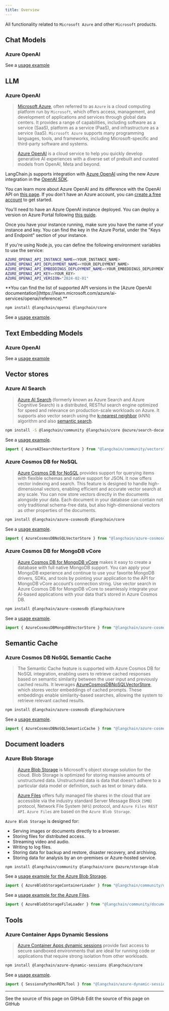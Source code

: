 ```yaml
---
title: Overview
---
```


All functionality related to `Microsoft Azure` and other `Microsoft` products.

## Chat Models

### Azure OpenAI

See a [usage example](/oss/javascript/integrations/chat/azure)


<IntegrationAzureOpenai />

## LLM

### Azure OpenAI

> [Microsoft Azure](https://en.wikipedia.org/wiki/Microsoft_Azure), often referred to as `Azure` is a cloud computing platform run by `Microsoft`, which offers access, management, and development of applications and services through global data centers. It provides a range of capabilities, including software as a service (SaaS), platform as a service (PaaS), and infrastructure as a service (IaaS). `Microsoft Azure` supports many programming languages, tools, and frameworks, including Microsoft-specific and third-party software and systems.

> [Azure OpenAI](https://azure.microsoft.com/products/ai-services/openai-service/) is a cloud service to help you quickly develop generative AI experiences with a diverse set of prebuilt and curated models from OpenAI, Meta and beyond.

LangChain.js supports integration with [Azure OpenAI](https://azure.microsoft.com/products/ai-services/openai-service/) using the new Azure integration in the [OpenAI SDK](https://github.com/openai/openai-node).

You can learn more about Azure OpenAI and its difference with the OpenAI API on [this page](https://learn.microsoft.com/azure/ai-services/openai/overview). If you don't have an Azure account, you can [create a free account](https://azure.microsoft.com/free/) to get started.

You'll need to have an Azure OpenAI instance deployed. You can deploy a version on Azure Portal following [this guide](https://learn.microsoft.com/azure/ai-services/openai/how-to/create-resource?pivots=web-portal).

Once you have your instance running, make sure you have the name of your instance and key. You can find the key in the Azure Portal, under the "Keys and Endpoint" section of your instance.

If you're using Node.js, you can define the following environment variables to use the service:

```bash
AZURE_OPENAI_API_INSTANCE_NAME=<YOUR_INSTANCE_NAME>
AZURE_OPENAI_API_DEPLOYMENT_NAME=<YOUR_DEPLOYMENT_NAME>
AZURE_OPENAI_API_EMBEDDINGS_DEPLOYMENT_NAME=<YOUR_EMBEDDINGS_DEPLOYMENT_NAME>
AZURE_OPENAI_API_KEY=<YOUR_KEY>
AZURE_OPENAI_API_VERSION="2024-02-01"
```

<Info>
**You can find the list of supported API versions in the [Azure OpenAI documentation](https://learn.microsoft.com/azure/ai-services/openai/reference).**


</Info>


<IntegrationInstallTooltip/>

```bash npm
npm install @langchain/openai @langchain/core
```
See a [usage example](/oss/javascript/integrations/llms/azure).



<UnifiedModelParamsTooltip />

<AzureOpenai />

## Text Embedding Models

### Azure OpenAI

See a [usage example](/oss/javascript/integrations/text_embedding/azure_openai)


<AzureOpenaiEmbeddings />

## Vector stores

### Azure AI Search

> [Azure AI Search](https://azure.microsoft.com/products/ai-services/ai-search) (formerly known as Azure Search and Azure Cognitive Search) is a distributed, RESTful search engine optimized for speed and relevance on production-scale workloads on Azure. It supports also vector search using the [k-nearest neighbor](https://en.wikipedia.org/wiki/Nearest_neighbor_search) (kNN) algorithm and also [semantic search](https://learn.microsoft.com/azure/search/semantic-search-overview).

<IntegrationInstallTooltip/>

```bash npm
npm install -S @langchain/community @langchain/core @azure/search-documents
```
See a [usage example](/oss/javascript/integrations/vectorstores/azure_aisearch).

```typescript
import { AzureAISearchVectorStore } from "@langchain/community/vectorstores/azure_aisearch";
```
### Azure Cosmos DB for NoSQL

> [Azure Cosmos DB for NoSQL](https://learn.microsoft.com/azure/cosmos-db/nosql/) provides support for querying items with flexible schemas and native support for JSON. It now offers vector indexing and search. This feature is designed to handle high-dimensional vectors, enabling efficient and accurate vector search at any scale. You can now store vectors directly in the documents alongside your data. Each document in your database can contain not only traditional schema-free data, but also high-dimensional vectors as other properties of the documents.

<IntegrationInstallTooltip/>

```bash npm
npm install @langchain/azure-cosmosdb @langchain/core
```
See a [usage example](/oss/javascript/integrations/vectorstores/azure_cosmosdb_nosql).

```typescript
import { AzureCosmosDBNoSQLVectorStore } from "@langchain/azure-cosmosdb";
```
### Azure Cosmos DB for MongoDB vCore

> [Azure Cosmos DB for MongoDB vCore](https://learn.microsoft.com/azure/cosmos-db/mongodb/vcore/) makes it easy to create a database with full native MongoDB support. You can apply your MongoDB experience and continue to use your favorite MongoDB drivers, SDKs, and tools by pointing your application to the API for MongoDB vCore account’s connection string. Use vector search in Azure Cosmos DB for MongoDB vCore to seamlessly integrate your AI-based applications with your data that’s stored in Azure Cosmos DB.

<IntegrationInstallTooltip/>

```bash npm
npm install @langchain/azure-cosmosdb @langchain/core
```
See a [usage example](/oss/javascript/integrations/vectorstores/azure_cosmosdb_mongodb).

```typescript
import { AzureCosmosDBMongoDBVectorStore } from "@langchain/azure-cosmosdb";
```
## Semantic Cache

### Azure Cosmos DB NoSQL Semantic Cache

> The Semantic Cache feature is supported with Azure Cosmos DB for NoSQL integration, enabling users to retrieve cached responses based on semantic similarity between the user input and previously cached results. It leverages [AzureCosmosDBNoSQLVectorStore](/oss/javascript/integrations/vectorstores/azure_cosmosdb_nosql), which stores vector embeddings of cached prompts. These embeddings enable similarity-based searches, allowing the system to retrieve relevant cached results.

<IntegrationInstallTooltip/>

```bash npm
npm install @langchain/azure-cosmosdb @langchain/core
```
See a [usage example](/oss/javascript/integrations/llm_caching/azure_cosmosdb_nosql).

```typescript
import { AzureCosmosDBNoSQLSemanticCache } from "@langchain/azure-cosmosdb";
```

## Document loaders

### Azure Blob Storage

> [Azure Blob Storage](https://learn.microsoft.com/azure/storage/blobs/storage-blobs-introduction) is Microsoft's object storage solution for the cloud. Blob Storage is optimized for storing massive amounts of unstructured data. Unstructured data is data that doesn't adhere to a particular data model or definition, such as text or binary data.

> [Azure Files](https://learn.microsoft.com/azure/storage/files/storage-files-introduction) offers fully managed
> file shares in the cloud that are accessible via the industry standard Server Message Block (`SMB`) protocol,
> Network File System (`NFS`) protocol, and `Azure Files REST API`. `Azure Files` are based on the `Azure Blob Storage`.

`Azure Blob Storage` is designed for:

- Serving images or documents directly to a browser.
- Storing files for distributed access.
- Streaming video and audio.
- Writing to log files.
- Storing data for backup and restore, disaster recovery, and archiving.
- Storing data for analysis by an on-premises or Azure-hosted service.

<IntegrationInstallTooltip/>

```bash npm
npm install @langchain/community @langchain/core @azure/storage-blob
```
See a [usage example for the Azure Blob Storage](/oss/javascript/integrations/document_loaders/web_loaders/azure_blob_storage_container).

```typescript
import { AzureBlobStorageContainerLoader } from "@langchain/community/document_loaders/web/azure_blob_storage_container";
```
See a [usage example for the Azure Files](/oss/javascript/integrations/document_loaders/web_loaders/azure_blob_storage_file).

```typescript
import { AzureBlobStorageFileLoader } from "@langchain/community/document_loaders/web/azure_blob_storage_file";
```
## Tools

### Azure Container Apps Dynamic Sessions

> [Azure Container Apps dynamic sessions](https://learn.microsoft.com/azure/container-apps/sessions) provide fast access to secure sandboxed environments that are ideal for running code or applications that require strong isolation from other workloads.

<IntegrationInstallTooltip/>

```bash npm
npm install @langchain/azure-dynamic-sessions @langchain/core
```
See a [usage example](/oss/javascript/integrations/tools/azure_dynamic_sessions).

```typescript
import { SessionsPythonREPLTool } from "@langchain/azure-dynamic-sessions";
```

---

<CardGroup cols={2}>
  <Card title="View Source" icon="eye" href="https://github.com/langchain-ai/docs/blob/main/src/oss/javascript/integrations/providers/microsoft.mdx">
    See the source of this page on GitHub
  </Card>
  <Card title="Edit Source" icon="pen-to-square" href="https://github.com/langchain-ai/docs/edit/main/src/oss/javascript/integrations/providers/microsoft.mdx">
    Edit the source of this page on GitHub
  </Card>
</CardGroup>
